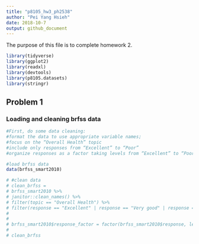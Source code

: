 ```yaml
---
title: "p8105_hw3_ph2538"
author: "Pei Yang Hsieh"
date: 2018-10-7
output: github_document
---
```


The purpose of this file is to complete homework 2.

```r
library(tidyverse)
library(ggplot2)
library(readxl)
library(devtools)
library(p8105.datasets)
library(stringr)

```

## Problem 1

### Loading and cleaning brfss data 

```r
#First, do some data cleaning:
#format the data to use appropriate variable names;
#focus on the “Overall Health” topic
#include only responses from “Excellent” to “Poor”
#organize responses as a factor taking levels from “Excellent” to “Poor”

#load brfss data
data(brfss_smart2010)

# #clean data
# clean_brfss = 
# brfss_smart2010 %>%
# janitor::clean_names() %>%
# filter(topic == "Overall Health") %>%
# filter(response == "Excellent" | response == "Very good" | response == "Good" | response == "Fair" | response == "Poor")
# 
#   
# brfss_smart2010$response_factor = factor(brfss_smart2010$response, levels = str_c(c("Excellent", "Very good", "Good", "Fair", "Poor"))) 
# 
# clean_brfss


```


